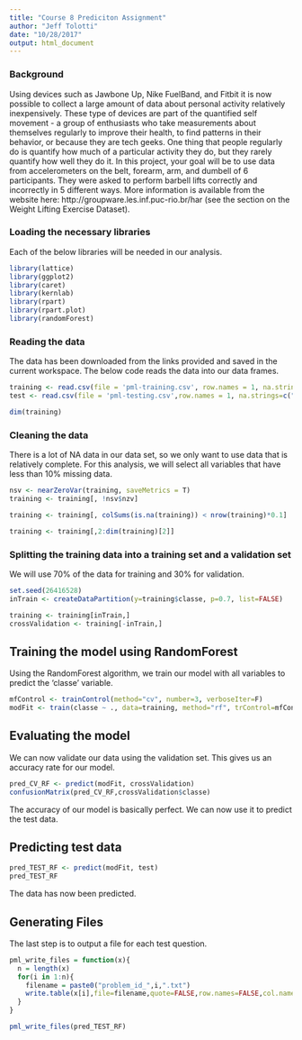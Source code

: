 ```yaml
---
title: "Course 8 Prediciton Assignment"
author: "Jeff Tolotti"
date: "10/28/2017"
output: html_document
---
```


### Background

Using devices such as Jawbone Up, Nike FuelBand, and Fitbit it is now possible to collect a large amount of data about personal activity relatively inexpensively. These type of devices are part of the quantified self movement - a group of enthusiasts who take measurements about themselves regularly to improve their health, to find patterns in their behavior, or because they are tech geeks. One thing that people regularly do is quantify how much of a particular activity they do, but they rarely quantify how well they do it. In this project, your goal will be to use data from accelerometers on the belt, forearm, arm, and dumbell of 6 participants. They were asked to perform barbell lifts correctly and incorrectly in 5 different ways. More information is available from the website here: http://groupware.les.inf.puc-rio.br/har (see the section on the Weight Lifting Exercise Dataset). 


### Loading the necessary libraries

Each of the below libraries will be needed in our analysis.

```r
library(lattice)
library(ggplot2)
library(caret)
library(kernlab)
library(rpart)
library(rpart.plot)
library(randomForest)
```

### Reading the data

The data has been downloaded from the links provided and saved in the current workspace. The below code reads the data into our data frames.

```r

training <- read.csv(file = 'pml-training.csv', row.names = 1, na.strings=c("NA","#DIV/0!",""))
test <- read.csv(file = 'pml-testing.csv',row.names = 1, na.strings=c("NA","#DIV/0!",""))

dim(training)

```

### Cleaning the data

There is a lot of NA data in our data set, so we only want to use data that is relatively complete. For this analysis, we will select all variables that have less than 10% missing data.

```r
nsv <- nearZeroVar(training, saveMetrics = T)
training <- training[, !nsv$nzv]

training <- training[, colSums(is.na(training)) < nrow(training)*0.1]

training <- training[,2:dim(training)[2]]
```

### Splitting the training data into a training set and a validation set

We will use 70% of the data for training and 30% for validation.

```r
set.seed(26416528)
inTrain <- createDataPartition(y=training$classe, p=0.7, list=FALSE)

training <- training[inTrain,]
crossValidation <- training[-inTrain,]

```

## Training the model using RandomForest

Using the RandomForest algorithm, we train our model with all variables to predict the 'classe' variable.

```r
mfControl <- trainControl(method="cv", number=3, verboseIter=F)
modFit <- train(classe ~ ., data=training, method="rf", trControl=mfControl)
```

## Evaluating the model

We can now validate our data using the validation set. This gives us an accuracy rate for our model.

```r
pred_CV_RF <- predict(modFit, crossValidation)
confusionMatrix(pred_CV_RF,crossValidation$classe)
```

The accuracy of our model is basically perfect. We can now use it to predict the test data.

## Predicting test data

```r
pred_TEST_RF <- predict(modFit, test)
pred_TEST_RF
```

The data has now been predicted.

## Generating Files

The last step is to output a file for each test question.

```r
pml_write_files = function(x){
  n = length(x)
  for(i in 1:n){
    filename = paste0("problem_id_",i,".txt")
    write.table(x[i],file=filename,quote=FALSE,row.names=FALSE,col.names=FALSE)
  }
}

pml_write_files(pred_TEST_RF)
```







